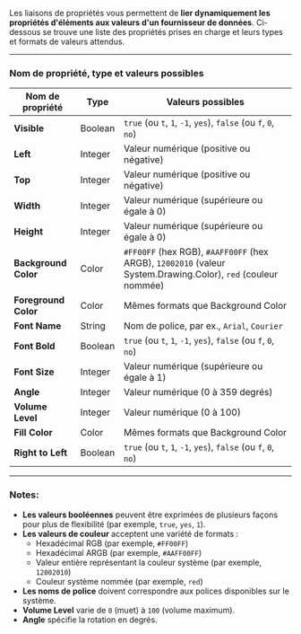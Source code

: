 Les liaisons de propriétés vous permettent de **lier dynamiquement les propriétés d'éléments aux valeurs d'un fournisseur de données**. Ci-dessous se trouve une liste des propriétés prises en charge et leurs types et formats de valeurs attendus.

***

### **Nom de propriété, type et valeurs possibles**

| **Nom de propriété** | **Type** | **Valeurs possibles**                                                                                         |
| -------------------- | -------- | ------------------------------------------------------------------------------------------------------------- |
| **Visible**          | Boolean  | `true` (ou `t`, `1`, `-1`, `yes`), `false` (ou `f`, `0`, `no`)                                                |
| **Left**             | Integer  | Valeur numérique (positive ou négative)                                                                       |
| **Top**              | Integer  | Valeur numérique (positive ou négative)                                                                       |
| **Width**            | Integer  | Valeur numérique (supérieure ou égale à 0)                                                                    |
| **Height**           | Integer  | Valeur numérique (supérieure ou égale à 0)                                                                    |
| **Background Color** | Color    | `#FF00FF` (hex RGB), `#AAFF00FF` (hex ARGB), `12002010` (valeur System.Drawing.Color), `red` (couleur nommée) |
| **Foreground Color** | Color    | Mêmes formats que Background Color                                                                            |
| **Font Name**        | String   | Nom de police, par ex., `Arial`, `Courier`                                                                    |
| **Font Bold**        | Boolean  | `true` (ou `t`, `1`, `-1`, `yes`), `false` (ou `f`, `0`, `no`)                                                |
| **Font Size**        | Integer  | Valeur numérique (supérieure ou égale à 1)                                                                    |
| **Angle**            | Integer  | Valeur numérique (0 à 359 degrés)                                                                             |
| **Volume Level**     | Integer  | Valeur numérique (0 à 100)                                                                                    |
| **Fill Color**       | Color    | Mêmes formats que Background Color                                                                            |
| **Right to Left**    | Boolean  | `true` (ou `t`, `1`, `-1`, `yes`), `false` (ou `f`, `0`, `no`)                                                |

***

### **Notes:**

* **Les valeurs booléennes** peuvent être exprimées de plusieurs façons pour plus de flexibilité (par exemple, `true`, `yes`, `1`).
* **Les valeurs de couleur** acceptent une variété de formats :
  * Hexadécimal RGB (par exemple, `#FF00FF`)
  * Hexadécimal ARGB (par exemple, `#AAFF00FF`)
  * Valeur entière représentant la couleur système (par exemple, `12002010`)
  * Couleur système nommée (par exemple, `red`)
* **Les noms de police** doivent correspondre aux polices disponibles sur le système.
* **Volume Level** varie de `0` (muet) à `100` (volume maximum).
* **Angle** spécifie la rotation en degrés.
